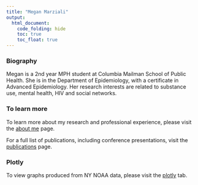 ```yaml
---
title: "Megan Marziali"
output: 
  html_document:
    code_folding: hide
    toc: true
    toc_float: true
---
```


### Biography

Megan is a 2nd year MPH student at Columbia Mailman School of Public Health. She is in the Department of Epidemiology, with a certificate in Advanced Epidemiology. Her research interests are related to substance use, mental health, HIV and social networks.

### To learn more

To learn more about my research and professional experience, please visit the [about me](about.html) page.

For a full list of publications, including conference presentations, visit the [publications](publications.html) page.

### Plotly

To view graphs produced from NY NOAA data, please visit the [plotly](plotly.html) tab.



